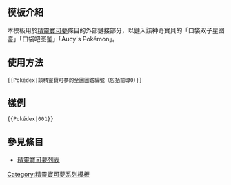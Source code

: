 == 模板介紹 ==
本模板用於[[精靈寶可夢]]條目的外部鏈接部分，以鏈入該神奇寶貝的「口袋双子星图鉴」「口袋吧图鉴」「Aucy's Pokémon」。

== 使用方法 ==
<pre>
{{Pokédex|該精靈寶可夢的全國圖鑑編號（包括前導0）}}
</pre>

== 樣例 ==
<pre>
{{Pokédex|001}}
</pre>
{{Pokédex|001}}

== 參見條目 ==
* [[精靈寶可夢列表]]

<includeonly>
[[Category:精靈寶可夢系列模板]]
</includeonly>